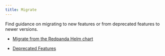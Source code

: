 ```yaml
---
title: Migrate
---
```


<head>
    <meta name="title" content="Migrate| Redpanda Docs"/>
    <meta name="description" content="Index page for migration topics related to Redpanda. Find guidance on migrating to new features or from deprecated features to newer versions."/>
    <link rel="canonical" href="https://docs.redpanda.com/docs/migrate/index/" />
</head>

Find guidance on migrating to new features or from deprecated features to newer versions.

- [Migrate from the Redpanda Helm chart](./kubernetes/helm-to-operator)

- [Deprecated Features](../deprecated)